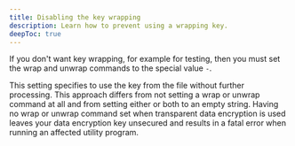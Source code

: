 ```yaml
---
title: Disabling the key wrapping
description: Learn how to prevent using a wrapping key.
deepToc: true
---
```


If you don't want key wrapping, for example for testing, then you must set the wrap and unwrap commands to the special value `-`.

This setting specifies to use the key from the file without further processing. This approach differs from not setting a wrap or unwrap command at all and from setting either or both to an empty string. Having no wrap or unwrap command set when transparent data encryption is used leaves your data encryption key unsecured and results in a fatal error when running an affected utility program.
